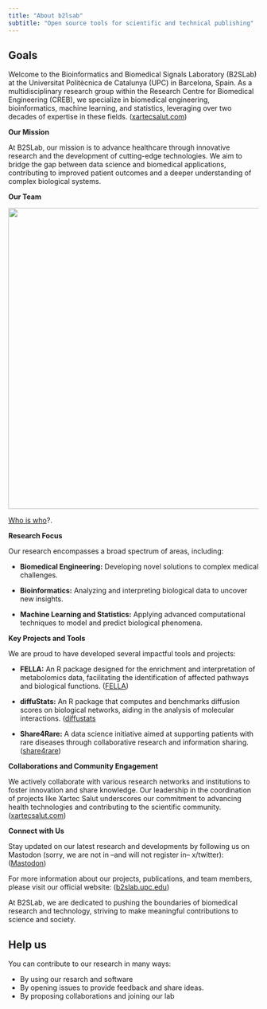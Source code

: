 ```yaml
---
title: "About b2lsab"
subtitle: "Open source tools for scientific and technical publishing"
---
```


## Goals

Welcome to the Bioinformatics and Biomedical Signals Laboratory (B2SLab) at the Universitat Politècnica de Catalunya (UPC) in Barcelona, Spain. As a multidisciplinary research group within the Research Centre for Biomedical Engineering (CREB), we specialize in biomedical engineering, bioinformatics, machine learning, and statistics, leveraging over two decades of expertise in these fields. ([xartecsalut.com](https://xartecsalut.com/members-upc/?utm_source=chatgpt.com))

**Our Mission**

At B2SLab, our mission is to advance healthcare through innovative research and the development of cutting-edge technologies. We aim to bridge the gap between data science and biomedical applications, contributing to improved patient outcomes and a deeper understanding of complex biological systems.

**Our Team**

![](team/images/b2sgrupcurrent.jpeg){width="605" fig-alt="at 2025"}

[Who is who](https://b2slab.upc.edu/team/)?.

**Research Focus**

Our research encompasses a broad spectrum of areas, including:

-   **Biomedical Engineering:** Developing novel solutions to complex medical challenges.

-   **Bioinformatics:** Analyzing and interpreting biological data to uncover new insights.

-   **Machine Learning and Statistics:** Applying advanced computational techniques to model and predict biological phenomena.

**Key Projects and Tools**

We are proud to have developed several impactful tools and projects:

-   **FELLA:** An R package designed for the enrichment and interpretation of metabolomics data, facilitating the identification of affected pathways and biological functions. ([FELLA](https://www.bioconductor.org/packages/release/bioc/html/FELLA.html))

-   **diffuStats:** An R package that computes and benchmarks diffusion scores on biological networks, aiding in the analysis of molecular interactions. ([diffustats](https://www.bioconductor.org/packages/release/bioc/html/diffuStats.html)

-   **Share4Rare:** A data science initiative aimed at supporting patients with rare diseases through collaborative research and information sharing. ([share4rare](https://share4rare.org))

**Collaborations and Community Engagement**

We actively collaborate with various research networks and institutions to foster innovation and share knowledge. Our leadership in the coordination of projects like Xartec Salut underscores our commitment to advancing health technologies and contributing to the scientific community. ([xartecsalut.com](https://xartecsalut.com))

**Connect with Us**

Stay updated on our latest research and developments by following us on Mastodon (sorry, we are not in --and will not register in-- x/twitter): ([Mastodon](https://social.iris.upc.edu/@b2slab))

For more information about our projects, publications, and team members, please visit our official website: ([b2slab.upc.edu](https://b2slab.upc.edu/))

At B2SLab, we are dedicated to pushing the boundaries of biomedical research and technology, striving to make meaningful contributions to science and society.

## Help us

You can contribute to our research in many ways:

-   By using our resarch and software
-   By opening issues to provide feedback and share ideas.
-   By proposing collaborations and joining our lab
